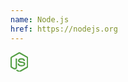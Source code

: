 ```yaml
---
name: Node.js
href: https://nodejs.org
---
```


<svg xmlns="http://www.w3.org/2000/svg" width="28.35" height="32" viewBox="0 0 256 289">
  <path
    fill="#539E43"
    d="M128 288.464c-3.975 0-7.685-1.06-11.13-2.915l-35.247-20.936c-5.3-2.915-2.65-3.975-1.06-4.505c7.155-2.385 8.48-2.915 15.9-7.156c.796-.53 1.856-.265 2.65.265l27.032 16.166c1.06.53 2.385.53 3.18 0l105.74-61.217c1.06-.53 1.59-1.59 1.59-2.915V83.08c0-1.325-.53-2.385-1.59-2.915l-105.74-60.953c-1.06-.53-2.385-.53-3.18 0L20.405 80.166c-1.06.53-1.59 1.855-1.59 2.915v122.17c0 1.06.53 2.385 1.59 2.915l28.887 16.695c15.636 7.95 25.44-1.325 25.44-10.6V93.68c0-1.59 1.326-3.18 3.181-3.18h13.516c1.59 0 3.18 1.325 3.18 3.18v120.58c0 20.936-11.396 33.126-31.272 33.126c-6.095 0-10.865 0-24.38-6.625l-27.827-15.9C4.24 220.885 0 213.465 0 205.515V83.346C0 75.396 4.24 67.976 11.13 64L116.87 2.783c6.625-3.71 15.635-3.71 22.26 0L244.87 64C251.76 67.975 256 75.395 256 83.346v122.17c0 7.95-4.24 15.37-11.13 19.345L139.13 286.08c-3.445 1.59-7.42 2.385-11.13 2.385Zm32.596-84.009c-46.377 0-55.917-21.2-55.917-39.221c0-1.59 1.325-3.18 3.18-3.18h13.78c1.59 0 2.916 1.06 2.916 2.65c2.12 14.045 8.215 20.936 36.306 20.936c22.261 0 31.802-5.035 31.802-16.96c0-6.891-2.65-11.926-37.367-15.372c-28.886-2.915-46.907-9.275-46.907-32.33c0-21.467 18.02-34.187 48.232-34.187c33.921 0 50.617 11.66 52.737 37.101c0 .795-.265 1.59-.795 2.385c-.53.53-1.325 1.06-2.12 1.06h-13.78c-1.326 0-2.65-1.06-2.916-2.385c-3.18-14.575-11.395-19.345-33.126-19.345c-24.38 0-27.296 8.48-27.296 14.84c0 7.686 3.445 10.07 36.306 14.31c32.597 4.24 47.967 10.336 47.967 33.127c-.265 23.321-19.345 36.571-53.002 36.571Z"
  ></path>
</svg>
